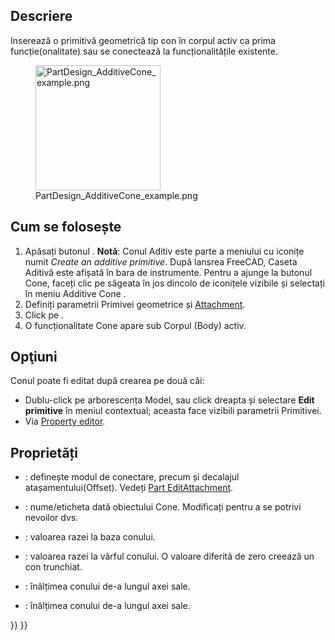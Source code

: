<languages/>

{{Docnav
|[[PartDesign_AdditiveSphere|Additive sphere]]
|[[PartDesign_AdditiveEllipsoid|Additive ellipsoid]]
|[[PartDesign_Workbench|PartDesign]]
|IconL=PartDesign_AdditiveSphere.svg
|IconR=PartDesign_AdditiveEllipsoid.svg
|IconC=Workbench_PartDesign.svg
}}

<div class="mw-translate-fuzzy">
{{GuiCommand/ro
|Name=PartDesign AdditiveCone
|Name/ro=PartDesign AdditiveCone
|Workbenches=[[PartDesign Workbench/ro|PartDesign]]
|MenuLocation=Part Design → Create an additive primitive → Additive Cone
|Version=0.17
|SeeAlso=[[PartDesign CompPrimitiveAdditive/ro|PartDesign CompPrimitiveAdditive]]
}}
</div>

==Descriere==

Inserează o primitivă geometrică tip con în corpul activ ca prima funcție(onalitate) sau se conectează la funcționalitățile  existente.

[[File:PartDesign_AdditiveCone_example.png|200px]]

<div class="mw-translate-fuzzy">
== Cum se folosește ==
</div>

<div class="mw-translate-fuzzy">
# Apăsați butonul {{KEY|[[Image:PartDesign AdditiveCone.png|24px]] '''Additive Cone'''}}. '''Notă''': Conul Aditiv este parte a meniului cu iconițe numit ''Create an additive primitive''. După lansrea FreeCAD, Caseta Aditivă este afișată în bara de instrumente. Pentru a ajunge la butonul Cone, faceți clic pe săgeata în jos dincolo de iconițele vizibile și selectați în meniu Additive Cone .
# Definiți parametrii Primivei geometrice și  [[Part_EditAttachment|Attachment]].
# Click pe {{KEY|OK}}.
# O funcționalitate Cone apare sub Corpul (Body) activ.
</div>

== Opţiuni ==

<div class="mw-translate-fuzzy">
Conul poate fi editat după crearea pe două căi:
* Dublu-click pe arborescența Model, sau click dreapta și selectare '''Edit primitive''' în meniul contextual; aceasta face vizibili parametrii  Primitivei.
* Via  [[Property editor]].
</div>

==Proprietăți==

<div class="mw-translate-fuzzy">
* {{PropertyData|Attachment}}: definește modul de conectare, precum și decalajul atașamentului(Offset). Vedeți [[Part EditAttachment]].
* {{PropertyData|Label}}: nume/eticheta dată obiectului Cone. Modificați pentru a se potrivi nevoilor dvs.
* {{PropertyData|Radius1}}: valoarea razei la baza conului.
* {{PropertyData|Radius2}}: valoarea razei la vârful conului. O valoare diferită de zero creează un con trunchiat.
* {{PropertyData|Height}}: înălțimea conului de-a lungul axei sale.
* {{PropertyData|Angle}}: înălțimea conului de-a lungul axei sale.
</div>


{{Docnav
|[[PartDesign_AdditiveSphere|Additive sphere]]
|[[PartDesign_AdditiveEllipsoid|Additive ellipsoid]]
|[[PartDesign_Workbench|PartDesign]]
|IconL=PartDesign_AdditiveSphere.svg
|IconR=PartDesign_AdditiveEllipsoid.svg
|IconC=Workbench_PartDesign.svg
}}

{{PartDesign_Tools_navi{{#translation:}}}}
{{Userdocnavi{{#translation:}}}}